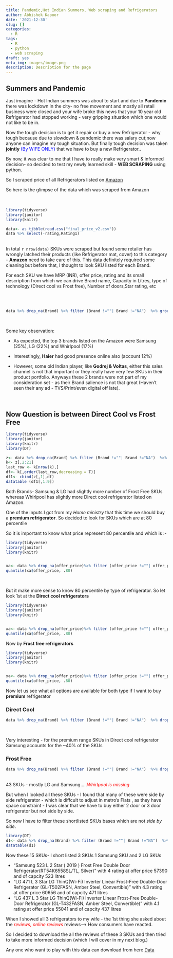 ```yaml
---
title: Pandemic,Hot Indian Summers, Web scraping and Refrigerators
author: Abhishek Kapoor
date: '2021-12-30'
slug: []
categories:
  - R
tags:
  - R
  - python
  - web scraping
draft: yes
meta_img: images/image.png
description: Description for the page
---
```

## Summers and Pandemic   


Just imagine - Hot Indian summers was about to start and due to **Pandemic** there was lockdown in the city- no free movement and mostly all retail business were closed and your wife broke this news that your 10 year old Refrigerator had stopped working - very gripping situation which one would not like to be in.

Now the tough decision is to get it repair or buy a new Refrigerator - why tough because due to slowdown & pandemic there was salary cut;now anyone can imagine my tough situation. But finally tough decision was taken **jointly** <span style="color:blue">(By WIFE ONLY)</span> that we have to buy a new Refrigerator..

By now, it was clear to me that I have to really make very smart & informed decision- so decided to test my newly learned skill - **WEB SCRAPING** using python.

So I scraped price of all Refrigerators listed on [Amazon](https://www.amazon.in/s?k=refrigerator&page=2&crid=2NVRSHWTNK9YP&qid=1626916933&sprefix=ref%2Caps%2C373&ref=sr_pg_2) 

So here is the glimpse of the data which was scraped from Amazon   
<br>
<br>
```r
library(tidyverse)
library(janitor)
library(knitr)

data<- as_tibble(read.csv("final_price_v2.csv"))
data %>% select(-rating,Rating1) 

```
<br>
In total `r nrow(data)` SKUs were scraped but found some retailer has wrongly latched their products (like Refrigerator mat, cover) to this category - **Amazon** need to take care of this. This data definitely required some cleaning but before that, I thought to look SKU listed for each Brand.  

For each SKU we have MRP (INR), offer price, rating and its small description from which we can drive Brand name, Capacity in Litres, type of technology (Direct cool vs Frost free), Number of doors,Star rating, etc 

<br>
<br>

```r

data %>% drop_na(Brand) %>% filter (Brand !=""| Brand !="NA")  %>% group_by(Brand) %>% tally() %>% arrange(desc(n)) 

```

<br>

Some key observation:

* As expected, the top 3 brands listed on the Amazon were Samsung (25%), LG (22%) and Whirlpool (17%) 

* Interestingly, **Haier** had good presence online also (account 12%) 

* However, some old Indian player, like **Godrej & Voltas**, either this sales channel is not that important or they really have very few SKUs in their product portfolio. Anyways these 2 brands were not part of my consideration set - as their Brand salience is not that great (Haven't seen their any ad - TVS/Print/even digital off late).

<br>


## Now Question is between Direct Cool vs Frost Free

```r
library(tidyverse)
library(janitor)
library(knitr)
library(DT)

z<- data %>% drop_na(Brand) %>% filter (Brand !=""| Brand !="NA")  %>% group_by(Brand,Type) %>% tally() %>% spread (Brand,n,fill=0) %>% adorn_totals("row")
k<- z[,2:21]
last_row <- k[nrow(k),]
df<- k[,order(last_row,decreasing = T)] 
df1<- cbind(z[,1],df)
datatable (df1[,1:9])  


```

Both Brands- Samsung & LG had slightly more number of Frost Free SKUs whereas Whirlpool has slightly more Direct cool refrigerator listed on Amazon.


One of the inputs I got from my *Home ministry* that this time we should buy a **premium refrigerator**. So decided to look for SKUs which are at 80 percentile 

So it is important to know what price represent 80 percentile and which is :-    

```r

library(tidyverse)
library(janitor)
library(knitr)


xa<- data %>% drop_na(offer_price)%>% filter (offer_price !=""| offer_price !="NA") 
quantile(xa$offer_price, .80)  

```

<br>


But it make more sense to know 80 percentile by type of refrigerator. So let look 1st at the **Direct cool refrigerators** 

```r

library(tidyverse)
library(janitor)
library(knitr)


xa<- data %>% drop_na(offer_price)%>% filter (offer_price !=""| offer_price !="NA")%>% filter (Type=="Direct Cool") 
quantile(xa$offer_price, .80)  

```

Now by **Frost free refrigerators** 

```r

library(tidyverse)
library(janitor)
library(knitr)


xa<- data %>% drop_na(offer_price)%>% filter (offer_price !=""| offer_price !="NA")%>% filter (Type=="Frost Free") 
quantile(xa$offer_price, .80)  

```


Now let us see what all options are available for both type if I want to buy **premium** refrigerator

### Direct Cool
```r

data %>% drop_na(Brand) %>% filter (Brand !=""| Brand !="NA")  %>% drop_na(offer_price)%>% filter (offer_price !=""| offer_price !="NA")%>% filter (Type=="Direct Cool") %>% filter (offer_price > 18500) %>% group_by(Brand) %>% tally() %>% arrange(desc(n)) 

```
<br>

Very interesting - for the premium range SKUs in Direct cool refrigerator Samsung accounts for the ~40% of the SKUs 

### Frost Free
```r

data %>% drop_na(Brand) %>% filter (Brand !=""| Brand !="NA")  %>% drop_na(offer_price)%>% filter (offer_price !=""| offer_price !="NA")%>% filter (Type=="Frost Free") %>% filter (offer_price > 49000) %>% group_by(Brand) %>% tally() %>% arrange(desc(n)) 

```
<br>
43 SKUs - mostly LG and Samsung.....<span style="color:red">*Whirlpool is missing*</span> 

But when I looked all these SKUs - I found that many of these were side by side refrigerator - which is diffcult to adjust in metro's Flats , as they have space constraint - I was clear that we have to buy either 2 door or 3 door refrigerator but not side by side.

So now I have to filter these shortlisted SKUs bases which are not *side by side*.


```r
library(DT)
d1<- data %>% drop_na(Brand) %>% filter (Brand !=""| Brand !="NA")  %>% drop_na(offer_price)%>% filter (offer_price !=""| offer_price !="NA")%>% filter (Type=="Frost Free") %>% filter (offer_price > 49500) %>% select("sn","MRP","discription","offer_price","litres","Technology","Doors","final_rating","views")%>% filter (Doors != "Side by Side") 
datatable(d1)
```

Now these 15 SKUs- I short listed 3 SKUs 1 Samsung SKU and 2 LG SKUs 

* "Samsung 523 L 2 Star ( 2019 ) Frost Free Double Door Refrigerator(RT54K6558SL/TL, Silver)" with 4 rating at offer price 57390 and of capcity 523 litres
* "LG 471 L 3 Star LG ThinQ(Wi-Fi) Inverter Linear Frost-Free Double-Door Refrigerator (GL-T502FASN, Amber Steel, Convertible)" with 4.3 rating at offer price 60656 and of capcity 471 litres 
* "LG 437 L 3 Star LG ThinQ(Wi-Fi) Inverter Linear Frost-Free Double-Door Refrigerator (GL-T432FASN, Amber Steel, Convertible)" with 4.1 rating at offer price 55041 and of capcity 437 litres 

When I showed all 3 refrigerators to my wife - the 1st thing she asked about the <span style="color:red">*reviews, online reviews*</span> reviews--> How consumers have reacted.

So I decided to download the all the reviews of these 3 SKUs and then tried to take more informed decision (which I will cover in my next blog.)


Any one who want to play with this data can download from here [Data](https://github.com/AbhishekKapoor/Open-Data/blob/3eea3bf825fcba910955d4b59a0ff90206c5239b/Refrigerators%20SKUs%20details%20with%20price%20listed%20on%20Amazon.csv)


